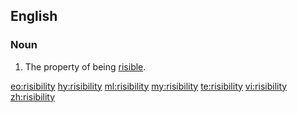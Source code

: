 ==English==

===Noun===
{{en-noun|-|risibilities}}

# The property of being [[risible]].

[[eo:risibility]]
[[hy:risibility]]
[[ml:risibility]]
[[my:risibility]]
[[te:risibility]]
[[vi:risibility]]
[[zh:risibility]]